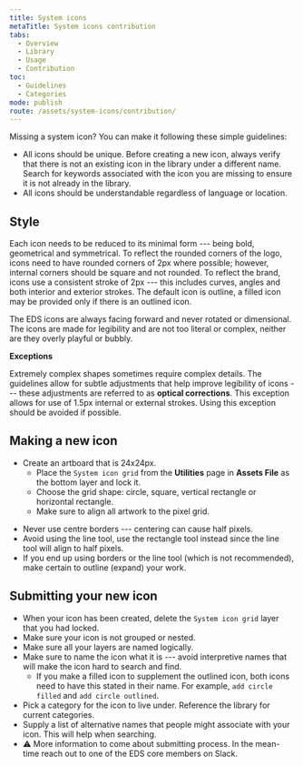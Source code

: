 ```yaml
---
title: System icons
metaTitle: System icons contribution
tabs:
  - Overview
  - Library
  - Usage
  - Contribution
toc:
  - Guidelines
  - Categories
mode: publish
route: /assets/system-icons/contribution/
---
```


Missing a system icon? You can make it following these simple guidelines:

- All icons should be unique. Before creating a new icon, always verify that there is not an existing icon in the library under a different name. Search for keywords associated with the icon you are missing to ensure it is not already in the library.
- All icons should be understandable regardless of language or location.

## Style

Each icon needs to be reduced to its minimal form --- being bold, geometrical and symmetrical. To reflect the rounded corners of the logo, icons need to have rounded corners of 2px where possible; however, internal corners should be square and not rounded. To reflect the brand, icons use a consistent stroke of 2px --- this includes curves, angles and both interior and exterior strokes. The default icon is outline, a filled icon may be provided only if there is an outlined icon.

The EDS icons are always facing forward and never rotated or dimensional. The icons are made for legibility and are not too literal or complex, neither are they overly playful or bubbly.

**Exceptions**

Extremely complex shapes sometimes require complex details. The guidelines allow for subtle adjustments that help improve legibility of icons --- these adjustments are referred to as **optical corrections**. This exception allows for use of 1.5px internal or external strokes. Using this exception should be avoided if possible.

## Making a new icon

- Create an artboard that is 24x24px.
  - Place the `System icon grid` from the **Utilities** page in **Assets File** as the bottom layer and lock it.
  - Choose the grid shape: circle, square, vertical rectangle or horizontal rectangle.
  - Make sure to align all artwork to the pixel grid.

* Never use centre borders --- centering can cause half pixels.
* Avoid using the line tool, use the rectangle tool instead since the line tool will align to half pixels.
* If you end up using borders or the line tool (which is not recommended), make certain to outline (expand) your work.

## Submitting your new icon

- When your icon has been created, delete the `System icon grid` layer that you had locked.
- Make sure your icon is not grouped or nested.
- Make sure all your layers are named logically.
- Make sure to name the icon what it is --- avoid interpretive names that will make the icon hard to search and find.
  - If you make a filled icon to supplement the outlined icon, both icons need to have this stated in their name. For example, `add circle filled` and `add circle outlined`.
- Pick a category for the icon to live under. Reference the library for current categories.
- Supply a list of alternative names that people might associate with your icon. This will help when searching.
- :warning: More information to come about submitting process. In the mean-time reach out to one of the EDS core members on Slack.
